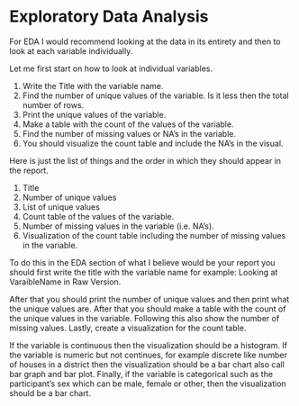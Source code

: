 # Exploratory Data Analysis {#eda}


For EDA I would recommend looking at the data in its entirety and then to look at each variable individually. 

Let me first start on how to look at individual variables. 

1. Write the Title with the variable name.
2. Find the number of unique values of the variable. Is it less then the total number of rows.
3. Print the unique values of the variable.
4. Make a table with the count of the values of the variable.
5. Find the number of missing values or NA's in the variable. 
6. You should visualize the count table and include the NA's in the visual. 
 

Here is just the list of things and the order in which they should appear in the report. 

1. Title
2. Number of unique values
3. List of unique values
4. Count table of the values of the variable. 
5. Number of missing values in the variable (i.e. NA's). 
6. Visualization of the count table including the number of missing values in the variable.


To do this in the EDA section of what I believe would be your report you should first write the title with the variable name for example: Looking at VaraibleName in Raw Version.

After that you should print the number of unique values and then print what the unique values are.
After that you should make a table with the count of the unique values in the variable. Following this also show the number of missing values. Lastly, create a visualization for the count table. 

If the variable is continuous then the visualization should be a histogram. If the variable is numeric but not continues, for example discrete like number of houses in a district then the visualization should be a bar chart also call bar graph and bar plot. Finally, if the variable is categorical such as the participant's sex which can be male, female or other, then the visualization should be a bar chart. 
